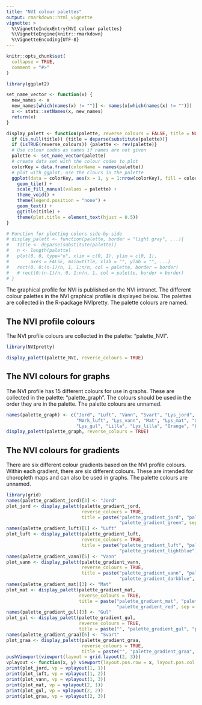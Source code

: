 ```yaml
---
title: "NVI colour palettes"
output: rmarkdown::html_vignette
vignette: >
  %\VignetteIndexEntry{NVI colour palettes}
  %\VignetteEngine{knitr::rmarkdown}
  %\VignetteEncoding{UTF-8}
---
```


```r
knitr::opts_chunk$set(
  collapse = TRUE,
  comment = "#>"
)
```

```r
library(ggplot2)

set_name_vector <- function(x) {
  new_names <- x
  new_names[which(names(x) != "")] <- names(x[which(names(x) != "")])
  x <- stats::setNames(x, new_names)
  return(x)
}

display_palett <- function(palette, reverse_colours = FALSE, title = NULL) {
  if (is.null(title)) {title = deparse(substitute(palette))}
  if (isTRUE(reverse_colours)) {palette <- rev(palette)}
  # Use colour codes as names if names are not given
  palette <- set_name_vector(palette)
  # create data set with the colour codes to plot
  colorKey = data.frame(colorName = names(palette))
  # plot with ggplot, use the clours in the palette
  ggplot(data = colorKey, aes(x = 1, y = 1:nrow(colorKey), fill = colorName, label = colorName)) +
    geom_tile() +
    scale_fill_manual(values = palette) +
    theme_void() +
    theme(legend.position = "none") +
    geom_text() +
    ggtitle(title) +
    theme(plot.title = element_text(hjust = 0.5))
}

# Function for plotting colors side-by-side
# display_palett <- function(palette, border = "light gray", ...){
#   title <- deparse(substitute(palette))
#   n <- length(palette)
#   plot(0, 0, type="n", xlim = c(0, 1), ylim = c(0, 1),
#        axes = FALSE, main=title, xlab = "", ylab = "", ...)
#   rect(0, 0:(n-1)/n, 1, 1:n/n, col = palette, border = border)
#   # rect(0:(n-1)/n, 0, 1:n/n, 1, col = palette, border = border)
# }
```

The graphical profile for NVI is published on the NVI intranet. The different colour palettes in the NVI graphical profile is displayed below. The palettes are collected in the R-package NVIpretty. The palette colours are named.

## The NVI profile colours

The NVI profile colours are collected in the palette: "palette_NVI".

```r
library(NVIpretty)

display_palett(palette_NVI, reverse_colours = TRUE)
```

## The NVI colours for graphs

The NVI profile has 15 different colours for use in graphs. These are collected in the palette: "palette_graph". The colours should be used in the order they are in the palette. The palette colours are unnamed.

```r
names(palette_graph) <- c("Jord", "Luft", "Vann", "Svart", "Lys_jord",
                          "Mørk_luft", "Lys_vann", "Mat", "Lys_mat", "Gul",
                          "Lys_gul", "Lilla", "Lys_lilla", "Orange", "Lys_orange")
display_palett(palette_graph, reverse_colours = TRUE)
```

## The NVI colours for gradients

There are six different colour gradients based on the NVI profile colours. Within each gradient, there are six different colours. These are intended for choropleth maps and can also be used in graphs. The palette colours are unnamed.

```r
library(grid)
names(palette_gradient_jord)[3] <- "Jord"
plot_jord <- display_palett(palette_gradient_jord,
                            reverse_colours = TRUE,
                            title = paste("palette_gradient_jord", "palette_gradient_earth",
                                          "palette_gradient_green", sep = "\n"))
names(palette_gradient_luft)[1] <- "Luft"
plot_luft <- display_palett(palette_gradient_luft,
                            reverse_colours = TRUE,
                            title = paste("palette_gradient_luft", "palette_gradient_air",
                                          "palette_gradient_lightblue", sep = "\n"))
names(palette_gradient_vann)[5] <- "Vann"
plot_vann <- display_palett(palette_gradient_vann,
                            reverse_colours = TRUE,
                            title = paste("palette_gradient_vann", "palette_gradient_water",
                                          "palette_gradient_darkblue", sep = "\n"))
names(palette_gradient_mat)[3] <- "Mat"
plot_mat <- display_palett(palette_gradient_mat,
                           reverse_colours = TRUE,
                           title = paste("palette_gradient_mat", "palette_gradient_food",
                                         "palette_gradient_red", sep = "\n"))
names(palette_gradient_gul)[3] <- "Gul"
plot_gul <- display_palett(palette_gradient_gul,
                           reverse_colours = TRUE,
                           title = paste("", "palette_gradient_gul", "palette_gradient_yellow", sep = "\n"))
names(palette_gradient_graa)[6] <- "Svart"
plot_graa <- display_palett(palette_gradient_graa,
                            reverse_colours = TRUE,
                            title = paste("", "palette_gradient_graa", "palette_gradient_grey", sep = "\n"))
pushViewport(viewport(layout = grid.layout(2, 3)))
vplayout <- function(x, y) viewport(layout.pos.row = x, layout.pos.col = y)
print(plot_jord, vp = vplayout(1, 1))
print(plot_luft, vp = vplayout(1, 2))
print(plot_vann, vp = vplayout(1, 3))
print(plot_mat, vp = vplayout(2, 1))
print(plot_gul, vp = vplayout(2, 2))
print(plot_graa, vp = vplayout(2, 3))
```

